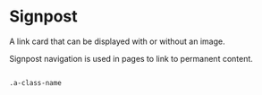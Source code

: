
<Meta title="Component/Signpost" component={Signpost} />

# Signpost
A link card that can be displayed with or without an image.

Signpost navigation is used in pages to link to permanent content.

<code>
.a-class-name
</code>


<Story name="Signpost/All">
  <Signpost title="Signpost title" url="#" />
  <Signpost title="Signpost title" url="#" mediaComponent="true" />
</Story>
